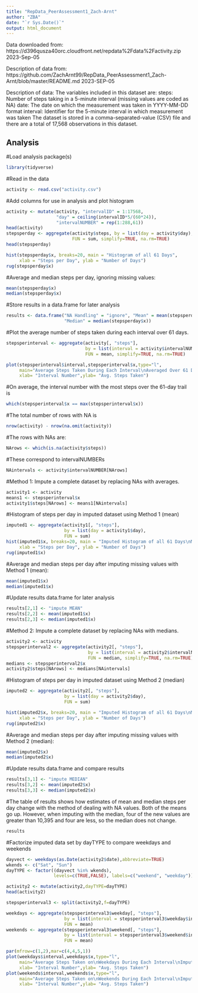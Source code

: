 ```yaml
---
title: "RepData_PeerAssessment1_Zach-Arnt"
author: "ZBA"
date: "`r Sys.Date()`"
output: html_document
---
```

Data downloaded from:
https://d396qusza40orc.cloudfront.net/repdata%2Fdata%2Factivity.zip
2023-Sep-05

Description of data from:
https://github.com/ZachArnt99/RepData_PeerAssessment1_Zach-Arnt/blob/master/README.md
2023-SEP-05

Description of data:
The variables included in this dataset are:
steps: Number of steps taking in a 5-minute interval (missing values are coded as NA)
date: The date on which the measurement was taken in YYYY-MM-DD format
interval: Identifier for the 5-minute interval in which measurement was taken
The dataset is stored in a comma-separated-value (CSV) file and there are a total of 17,568 observations in this dataset.


## Analysis

#Load analysis package(s)
```r
library(tidyverse)
```

#Read in the data
```r
activity <- read.csv("activity.csv")
```

#Add columns for use in analysis and plot histogram
```r
activity <- mutate(activity, "intervalID" = 1:17568,
                   "day" = ceiling(intervalID*5/(60*24)),
                   "intervalNUMBER" = rep(1:288,61))
head(activity)
stepsperday <- aggregate(activity$steps, by = list(day = activity$day),
                         FUN = sum, simplify=TRUE, na.rm=TRUE)
head(stepsperday)

hist(stepsperday$x, breaks=20, main = "Histogram of all 61 Days",
     xlab = "Steps per Day", ylab = "Number of Days")
rug(stepsperday$x)
```

#Average and median steps per day, ignoring missing values:
```r
mean(stepsperday$x)
median(stepsperday$x)
```

#Store results in a data.frame for later analysis
```r
results <- data.frame("NA Handling" = "ignore", "Mean" = mean(stepsperday$x), 
                      "Median" = median(stepsperday$x))
```

#Plot the average number of steps taken during each interval over 61 days.
```r
stepsperinterval <- aggregate(activity[, "steps"],
                              by = list(interval = activity$intervalNUMBER),
                              FUN = mean, simplify=TRUE, na.rm=TRUE)

plot(stepsperinterval$interval,stepsperinterval$x,type="l",
     main="Average Steps Taken During Each Interval\nAveraged Over 61 Days",
     xlab= "Interval Number",ylab= "Avg. Steps Taken")
```

#On average, the interval number with the most steps over the 61-day trail is
```r
which(stepsperinterval$x == max(stepsperinterval$x))
```

#The total number of rows with NA is
```r
nrow(activity) - nrow(na.omit(activity))
```

#The rows with NAs are:
```r
NArows <- which(is.na(activity$steps))
```

#These correspond to intervalNUMBERs
```r
NAintervals <- activity$intervalNUMBER[NArows]
```

#Method 1: Impute a complete dataset by replacing NAs with averages.
```r
activity1 <- activity
means1 <- stepsperinterval$x
activity1$steps[NArows] <- means1[NAintervals]
```

#Histogram of steps per day in imputed dataset using Method 1 (mean)
```r
imputed1 <- aggregate(activity1[, "steps"],
                      by = list(day = activity1$day),
                      FUN = sum)
hist(imputed1$x, breaks=20, main = "Imputed Histogram of all 61 Days\nMethod 1 (Mean)",
     xlab = "Steps per Day", ylab = "Number of Days")
rug(imputed1$x)
```

#Average and median steps per day after imputing missing values with Method 1 (mean):
```r
mean(imputed1$x)
median(imputed1$x)
```

#Update results data.frame for later analysis
```r
results[2,1] <- "impute MEAN"
results[2,2] <- mean(imputed1$x)
results[2,3] <- median(imputed1$x)
```

#Method 2: Impute a complete dataset by replacing NAs with medians.
```r
activity2 <- activity
stepsperinterval2 <- aggregate(activity2[, "steps"],
                               by = list(interval = activity2$intervalNUMBER),
                               FUN = median, simplify=TRUE, na.rm=TRUE)
medians <- stepsperinterval2$x
activity2$steps[NArows] <- medians[NAintervals]
```

#Histogram of steps per day in imputed dataset using Method 2 (median)
```r
imputed2 <- aggregate(activity2[, "steps"],
                      by = list(day = activity2$day),
                      FUN = sum)

hist(imputed2$x, breaks=20, main = "Imputed Histogram of all 61 Days\nMethod 2 (Median)",
     xlab = "Steps per Day", ylab = "Number of Days")
rug(imputed2$x)
```

#Average and median steps per day after imputing missing values with Method 2 (median):
```r
mean(imputed2$x)
median(imputed2$x)
```

#Update results data.frame and compare results
```r
results[3,1] <- "impute MEDIAN"
results[3,2] <- mean(imputed2$x)
results[3,3] <- median(imputed2$x)
```

#The table of results shows how estimates of mean and median steps per day change with the method of dealing with NA values. Both of the means go up. However, when imputing with the median, four of the new values are greater than 10,395 and four are less, so the median does not change.
```r
results
```

#Factorize imputed data set by dayTYPE to compare weekdays and weekends
```r
dayvect <- weekdays(as.Date(activity2$date),abbreviate=TRUE)
wkends <- c("Sat", "Sun")
dayTYPE <- factor((dayvect %in% wkends), 
                  levels=c(TRUE,FALSE), labels=c("weekend", "weekday")) 

activity2 <- mutate(activity2,dayTYPE=dayTYPE)
head(activity2)

stepsperinterval3 <- split(activity2,f=dayTYPE)

weekdays <- aggregate(stepsperinterval3$weekday[, "steps"],
                      by = list(interval = stepsperinterval3$weekday$intervalNUMBER),
                      FUN = mean)
weekends <- aggregate(stepsperinterval3$weekend[, "steps"],
                      by = list(interval = stepsperinterval3$weekend$intervalNUMBER),
                      FUN = mean)

par(mfrow=c(1,2),mar=c(4,4,5,1))
plot(weekdays$interval,weekdays$x,type="l",
     main="Average Steps Taken on\nWeekdays During Each Interval\nImputed with Median and\nAveraged Over 61 Days",
     xlab= "Interval Number",ylab= "Avg. Steps Taken")
plot(weekends$interval,weekends$x,type="l",
     main="Average Steps Taken on\nWeekends During Each Interval\nImputed with Median and\nAveraged Over 61 Days",
     xlab= "Interval Number",ylab= "Avg. Steps Taken")
```

